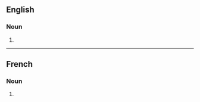 ==English==

===Noun===
{{head|en|noun form}}

# {{plural of|en|coiffeuse}}

----

==French==

===Noun===
{{head|fr|noun plural form}}

# {{plural of|fr|coiffeuse}}